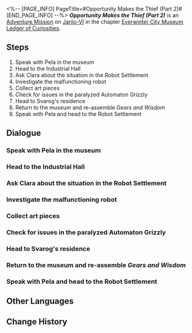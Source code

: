 <%-- [PAGE_INFO]
PageTitle=#Opportunity Makes the Thief (Part 2)#
[END_PAGE_INFO] --%>
{{Stub|Dialogue.}}
{{Mission Infobox
|id            = 2011902
|title         = 
|image         = <!--Mission Opportunity Makes the Thief (Part 2).png-->
|type          = Adventure
|event_name    = 
|chapter       = Everwinter City Museum Ledger of Curiosities
|requirements  = 
* [[Adventure Mission]] ''[[Opportunity Makes the Thief (Part 1)]]'' completed
* Reach phase 2 in [[Everwinter City Museum Ledger of Curiosities]]
|summary       = The ''Gears and Wisdom'' exhibit, a precious artifact, was stolen, leading you and Pela to the Underworld for investigation.<br />With Clara's assistance, you have retrieved the scattered parts and restored the exhibit... in an "almost" flawless manner.
|characters    = Clara; Pela; Trailblazer
|startLocation = [[Jarilo-VI]] - [[Administrative District]]
|world         = Jarilo-VI
|area          = Administrative District
|prev          = Opportunity Makes the Thief (Part 1)
|next          = 
|rewards       = Trailblaze EXP*250; Stellar Jade*40; Traveler's Guide*4; Refined Aether*4; Credit*40,000
}}
'''''Opportunity Makes the Thief (Part 2)''''' is an [[Adventure Mission]] on [[Jarilo-VI]] in the chapter [[Everwinter City Museum Ledger of Curiosities]].

==Steps==
# Speak with Pela in the museum
# Head to the Industrial Hall
# Ask Clara about the situation in the Robot Settlement
# Investigate the malfunctioning robot
# Collect art pieces
# Check for issues in the paralyzed Automaton Grizzly
# Head to Svarog's residence
# Return to the museum and re-assemble ''Gears and Wisdom''
# Speak with Pela and head to the Robot Settlement

<!--
==Gameplay Notes==

--><!--
==Trial Character==

-->
==Dialogue==
{{Stub Dialogue}}
===Speak with Pela in the museum===
{{Mission Description|type=adventure|location=Administrative District|You finished one phase of the museum's operation.<br />You seem to see Pela again in the exhibit hall. Go and say hello to her, and see if there has been any progress regarding the artifact thefts.}}
{{Dialogue Start}}
:{{tx}}
{{Dialogue End}}

===Head to the Industrial Hall===
{{Mission Description|type=adventure|location=Administrative District|update|Pela was satisfied with the results you achieved while operating the museum.<br />She wants to open up the Industrial Exhibit next, but a key exhibit in this area was stolen. Go and see what the situation is.}}
{{Dialogue Start}}
:{{tx}}
{{Dialogue End}}

===Ask Clara about the situation in the Robot Settlement===
{{Mission Description|type=adventure|location=Robot Settlement|update|The sculpture ''Gears and Wisdom'' in the Industrial Exhibit was stolen. Pela and you arrive at the Robot Settlement in the Underworld to investigate this matter.<br />Clara is right in front of you. Go and say hello to her.}}
{{Dialogue Start}}
:{{tx}}
{{Dialogue End}}

===Investigate the malfunctioning robot===
{{Mission Description|type=adventure|location=Robot Settlement|update|The sculpture ''Gears and Wisdom'' in the Industrial Exhibit was stolen. Pela and you arrive at the Robot Settlement in the Underworld to investigate this matter.<br />Seeing how you found no clues, you decide to help Clara with her troubles first.<br />A robot in the Robot Settlement is malfunctioning bizarrely. Go and give it a check-up.}}
{{Dialogue Start}}
:{{tx}}
{{Dialogue End}}

===Collect art pieces===
{{Mission Description|type=adventure|location=<!--to be added-->|update|The sculpture ''Gears and Wisdom'' in the Industrial Exhibit was stolen. Pela and you arrive at the Robot Settlement in the Underworld to investigate this matter.<br />You did not expect to find parts of ''Gears and Wisdom'' inside the malfunctioning robot.<br />Keep looking for other malfunctioning robots and collect the parts.}}
{{Dialogue Start}}
:{{tx}}
{{Dialogue End}}

===Check for issues in the paralyzed Automaton Grizzly===
{{Mission Description|type=adventure|location=<!--to be added-->|update|The sculpture ''Gears and Wisdom'' in the Industrial Exhibit was stolen. Pela and you arrive at the Robot Settlement in the Underworld to investigate this matter.<br />You did not expect to find parts of ''Gears and Wisdom'' inside the malfunctioning robot.<br />There is a paralyzed Automaton Grizzly before you. Check whether its interior contains a part you need to collect.}}
{{Dialogue Start}}
:{{tx}}
{{Dialogue End}}

===Head to Svarog's residence===
{{Mission Description|type=adventure|location=Robot Settlement|update|The sculpture ''Gears and Wisdom'' in the Industrial Exhibit was stolen. Pela and you arrive at the Robot Settlement in the Underworld to investigate this matter.<br />You did not expect to find parts of ''Gears and Wisdom'' inside the malfunctioning robot.<br />The process of collecting parts are long and arduous... You plan to go find Svarog and ask about the situation.}}
{{Dialogue Start}}
:{{tx}}
{{Dialogue End}}

===Return to the museum and re-assemble ''Gears and Wisdom''===
{{Mission Description|type=adventure|location=Administrative District|update|Pela and you successfully recovered enough parts to re-create what ''Gears and Wisdom'' looks like.<br />Return to the Industrial Exhibit in the museum and re-assemble it.}}
{{Dialogue Start}}
:{{tx}}
{{Dialogue End}}

===Speak with Pela and head to the Robot Settlement===
{{Mission Description|type=adventure|location=Administrative District|update|The sculpture ''Gears and Wisdom'' in the Industrial Exhibit was stolen. Without this key exhibit, the Industrial Exhibit cannot open to the public.<br />To investigate this case, Pela invited you to head to the Robot Settlement with her. Go speak to her once you're prepared.}}
{{Dialogue Start}}
:{{tx}}
{{Dialogue End}}

==Other Languages==
{{Other Languages
|en   = Opportunity Makes the Thief (Part 2)
|zhs  = 漫藏诲盗•其二
|zht  = 漫藏誨盜•其二
|ja   = 慢蔵誨盗・その2
|ko   = 견물생심•2
|es   = La oportunidad hace al ladrón II
|fr   = L'occasion fait le larron (partie&nbsp;2)
|ru   = Плохо не клади, вора в грех не вводи II
|th   = ของมีค่าล่อตาโจร 2
|vi   = Cơ Hội Tạo Nên Kẻ Trộm 2
|de   = Gelegenheit macht Diebe (Teil 2)
|id   = Kesempatan dalam Kesempitan (Bagian 2)
|pt   = A Ocasião Faz o Ladrão (Parte 2)
}}

==Change History==
{{Change History|1.1}}
